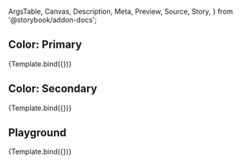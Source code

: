 <!-- @prettier -->

  ArgsTable,
  Canvas,
  Description,
  Meta,
  Preview,
  Source,
  Story,
} from '@storybook/addon-docs';


<Meta
  title="V3/Organisms/DataTable"
  component={DataTable}
  argTypes={argTypes}
/>

<Description of={DataTable} />

## Color: Primary

<Canvas>
  <Story
    name="Color: Primary"
    args={{
      color: 'primary',
    }}
  >
    {Template.bind({})}
  </Story>
</Canvas>

## Color: Secondary

<Canvas>
  <Story
    name="Color: Secondary"
    args={{
      color: 'secondary',
    }}
  >
    {Template.bind({})}
  </Story>
</Canvas>

## Playground

<Canvas isColumn>
  <Source language="jsx" story="Playground" />
  <Story name="Playground" args={{}}>
    {Template.bind({})}
  </Story>
  <ArgsTable story="Playground" />
</Canvas>
